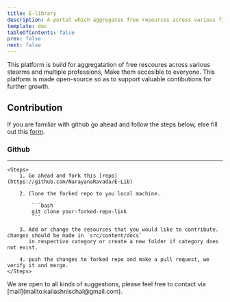 ```yaml
---
title: E-library
description: A portal which aggregates free resources across various fields.
template: doc
tableOfContents: false
prev: false
next: false
---
```



This platform is build for aggregatation of free rescoures across various stearms and multiple professions, 
Make them accesible to everyone. This platform is made open-source so as to support valuable contibutions for further growth.

## Contribution

If you are familiar with github go ahead and follow the steps below, else fill out this [form](https://forms.gle/W59k42MmdfGuLbSZ6).

### Github
---
    <Steps>
        1. Go ahead and fork this [repo](https://github.com/NarayanaRavada/E-Lib)

        2. Clone the forked repo to you local machine.

            ```bash
            git clone your-forked-repo-link
            ```

        3. Add or change the resources that you would like to contribute. changes should be made in `src/content/docs`
           in respective category or create a new folder if category does not exist.

        4. push the changes to forked repo and make a pull request, we verify it and merge.
    </Steps>

<Card title="Suggestions" icon="">
    We are open to all kinds of suggestions, please feel free to contact via [mail](mailto:kailashnischal@gmail.com).
</Card>


